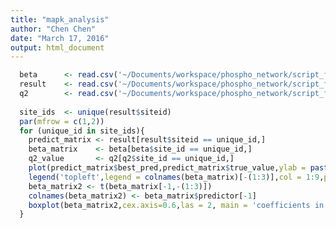 ```yaml
---
title: "mapk_analysis"
author: "Chen Chen"
date: "March 17, 2016"
output: html_document
---
```



```r
  beta      <- read.csv('~/Documents/workspace/phospho_network/script_files/analysis_results/mapk/beta_matrix.csv',as.is = T)
  result    <- read.csv('~/Documents/workspace/phospho_network/script_files/analysis_results/mapk/result_matrix.csv',as.is = T)
  q2        <- read.csv('~/Documents/workspace/phospho_network/script_files/analysis_results/mapk/outer_q2.csv',as.is = T)
  
  site_ids  <- unique(result$siteid)
  par(mfrow = c(1,2))
  for (unique_id in site_ids){
    predict_matrix <- result[result$siteid == unique_id,]
    beta_matrix    <- beta[beta$site_id == unique_id,]
    q2_value       <- q2[q2$site_id == unique_id,]
    plot(predict_matrix$best_pred,predict_matrix$true_value,ylab = paste('Prediction Q2=',round(q2_value$outer_q2,4)),xlab = 'True value',main = paste('Inner fit for ',q2_value$gene,unique_id),col=1:9)
    legend('topleft',legend = colnames(beta_matrix)[-(1:3)],col = 1:9,pch = 'o',box.lty = 0,cex = 0.7)
    beta_matrix2 <- t(beta_matrix[-1,-(1:3)])
    colnames(beta_matrix2) <- beta_matrix$predictor[-1]
    boxplot(beta_matrix2,cex.axis=0.6,las = 2, main = 'coefficients in CV')
  }

```

